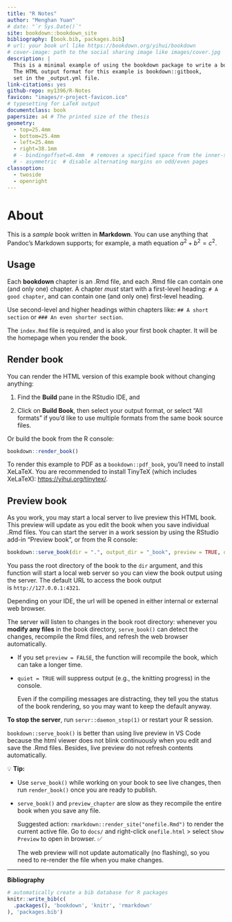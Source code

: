 ```yaml
--- 
title: "R Notes"
author: "Menghan Yuan"
# date: "`r Sys.Date()`"
site: bookdown::bookdown_site
bibliography: [book.bib, packages.bib]
# url: your book url like https://bookdown.org/yihui/bookdown
# cover-image: path to the social sharing image like images/cover.jpg
description: |
  This is a minimal example of using the bookdown package to write a book.
  The HTML output format for this example is bookdown::gitbook,
  set in the _output.yml file.
link-citations: yes
github-repo: my1396/R-Notes
favicon: "images/r-project-favicon.ico"
# typesetting for LaTeX output
documentclass: book
papersize: a4 # The printed size of the thesis
geometry:
  - top=25.4mm
  - bottom=25.4mm
  - left=25.4mm
  - right=38.1mm
  # - bindingoffset=6.4mm  # removes a specified space from the inner-side for twoside.
  # - asymmetric  # disable alternating margins on odd/even pages
classoption: 
  - twoside
  - openright
---
```



# About

This is a _sample_ book written in **Markdown**. You can use anything that Pandoc's Markdown supports; for example, a math equation $a^2 + b^2 = c^2$.

## Usage 

Each **bookdown** chapter is an .Rmd file, and each .Rmd file can contain one (and only one) chapter. A chapter *must* start with a first-level heading: `# A good chapter`, and can contain one (and only one) first-level heading.

Use second-level and higher headings within chapters like: `## A short section` or `### An even shorter section`.

The `index.Rmd` file is required, and is also your first book chapter. It will be the homepage when you render the book.

## Render book

You can render the HTML version of this example book without changing anything:

1. Find the **Build** pane in the RStudio IDE, and

1. Click on **Build Book**, then select your output format, or select "All formats" if you'd like to use multiple formats from the same book source files.

Or build the book from the R console:

```r
bookdown::render_book()
```

To render this example to PDF as a `bookdown::pdf_book`, you'll need to install XeLaTeX. You are recommended to install TinyTeX (which includes XeLaTeX): <https://yihui.org/tinytex/>.

## Preview book

As you work, you may start a local server to live preview this HTML book. This preview will update as you edit the book when you save individual .Rmd files. You can start the server in a work session by using the RStudio add-in "Preview book", or from the R console:

```r
bookdown::serve_book(dir = ".", output_dir = "_book", preview = TRUE, quiet = FALSE)
```

You pass the root directory of the book to the `dir` argument, and this function will start a local web server so you can view the book output using the server. The default URL to access the book output is `http://127.0.0.1:4321`.

Depending on your IDE, the url will be opened in either internal or external web browser.

The server will listen to changes in the book root directory: whenever you **modify any files** in the book directory, `serve_book()` can detect the changes, recompile the Rmd files, and refresh the web browser automatically.

- If you set `preview = FALSE`, the function will recompile the book, which can take a longer time.

- `quiet = TRUE` will suppress output (e.g., the knitting progress) in the console.
  
  Even if the compiling messages are distracting, they tell you the status of the book rendering, so you may want to keep the default anyway.


**To stop the server**, run `servr::daemon_stop(1)` or restart your R session.


`bookdown::serve_book()` is better than using live preview in VS Code because the html viewer does not blink continuously when you edit and save the .Rmd files. Besides, live preview do not refresh contents automatically.

💡 **Tip:** 

- Use `serve_book()` while working on your book to see live changes, then run `render_book()` once you are ready to publish.
- `serve_book()` and `preview_chapter` are slow as they recompile the entire book when you save any file. 
  
  Suggested action: `rmarkdown::render_site("onefile.Rmd")` to render the current active file. Go to `docs/` and right-click `onefile.html` > select `Show Preview` to open in browser. ✅

  The web preview will not update automatically (no flashing), so you need to re-render the file when you make changes.

--------------------------------------------------------------------------------

**Bibliography**

```r
# automatically create a bib database for R packages
knitr::write_bib(c(
  .packages(), 'bookdown', 'knitr', 'rmarkdown'
), 'packages.bib')
```


